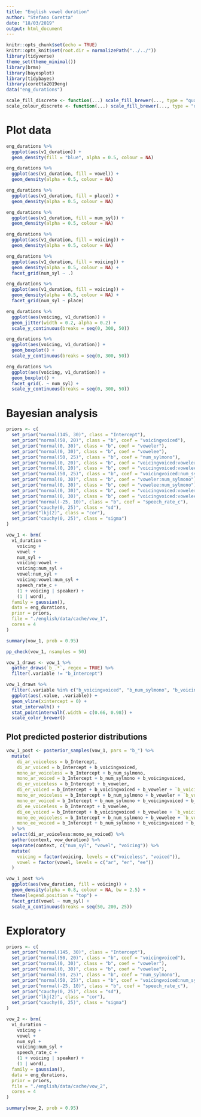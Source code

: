 ```yaml
---
title: "English vowel duration"
author: "Stefano Coretta"
date: "18/03/2019"
output: html_document
---
```


```r
knitr::opts_chunk$set(echo = TRUE)
knitr::opts_knit$set(root.dir = normalizePath("../../"))
library(tidyverse)
theme_set(theme_minimal())
library(brms)
library(bayesplot)
library(tidybayes)
library(coretta2019eng)
data("eng_durations")

scale_fill_discrete <- function(...) scale_fill_brewer(..., type = "qual")
scale_colour_discrete <- function(...) scale_fill_brewer(..., type = "qual")
```

# Plot data

```r
eng_durations %>%
  ggplot(aes(v1_duration)) +
  geom_density(fill = "blue", alpha = 0.5, colour = NA)
```

```r
eng_durations %>%
  ggplot(aes(v1_duration, fill = vowel)) +
  geom_density(alpha = 0.5, colour = NA)
```

```r
eng_durations %>%
  ggplot(aes(v1_duration, fill = place)) +
  geom_density(alpha = 0.5, colour = NA)
```

```r
eng_durations %>%
  ggplot(aes(v1_duration, fill = num_syl)) +
  geom_density(alpha = 0.5, colour = NA)
```

```r
eng_durations %>%
  ggplot(aes(v1_duration, fill = voicing)) +
  geom_density(alpha = 0.5, colour = NA)
```

```r
eng_durations %>%
  ggplot(aes(v1_duration, fill = voicing)) +
  geom_density(alpha = 0.5, colour = NA) +
  facet_grid(num_syl ~ .)
```

```r
eng_durations %>%
  ggplot(aes(v1_duration, fill = voicing)) +
  geom_density(alpha = 0.5, colour = NA) +
  facet_grid(num_syl ~ place)
```

```r
eng_durations %>%
  ggplot(aes(voicing, v1_duration)) +
  geom_jitter(width = 0.2, alpha = 0.2) +
  scale_y_continuous(breaks = seq(0, 300, 50))
```

```r
eng_durations %>%
  ggplot(aes(voicing, v1_duration)) +
  geom_boxplot() +
  scale_y_continuous(breaks = seq(0, 300, 50))
```

```r
eng_durations %>%
  ggplot(aes(voicing, v1_duration)) +
  geom_boxplot() +
  facet_grid(. ~ num_syl) +
  scale_y_continuous(breaks = seq(0, 300, 50))
```

# Bayesian analysis

```r
priors <- c(
  set_prior("normal(145, 30)", class = "Intercept"),
  set_prior("normal(50, 20)", class = "b", coef = "voicingvoiced"),
  set_prior("normal(0, 30)", class = "b", coef = "voweler"),
  set_prior("normal(0, 30)", class = "b", coef = "vowelee"),
  set_prior("normal(50, 25)", class = "b", coef = "num_sylmono"),
  set_prior("normal(0, 20)", class = "b", coef = "voicingvoiced:voweler"),
  set_prior("normal(0, 20)", class = "b", coef = "voicingvoiced:vowelee"),
  set_prior("normal(50, 25)", class = "b", coef = "voicingvoiced:num_sylmono"),
  set_prior("normal(0, 30)", class = "b", coef = "voweler:num_sylmono"),
  set_prior("normal(0, 30)", class = "b", coef = "vowelee:num_sylmono"),
  set_prior("normal(0, 30)", class = "b", coef = "voicingvoiced:voweler:num_sylmono"),
  set_prior("normal(0, 30)", class = "b", coef = "voicingvoiced:vowelee:num_sylmono"),
  set_prior("normal(-25, 10)", class = "b", coef = "speech_rate_c"),
  set_prior("cauchy(0, 25)", class = "sd"),
  set_prior("lkj(2)", class = "cor"),
  set_prior("cauchy(0, 25)", class = "sigma")
)

vow_1 <- brm(
  v1_duration ~
    voicing +
    vowel +
    num_syl +
    voicing:vowel +
    voicing:num_syl +
    vowel:num_syl +
    voicing:vowel:num_syl +
    speech_rate_c +
    (1 + voicing | speaker) +
    (1 | word),
  family = gaussian(),
  data = eng_durations,
  prior = priors,
  file = "./english/data/cache/vow_1",
  cores = 4
)
```

```r
summary(vow_1, prob = 0.95)
```

```r
pp_check(vow_1, nsamples = 50)
```

```r
vow_1_draws <- vow_1 %>%
  gather_draws(`b_.*`, regex = TRUE) %>%
  filter(.variable != "b_Intercept")
```

```r
vow_1_draws %>%
  filter(.variable %in% c("b_voicingvoiced", "b_num_sylmono", "b_voicingvoiced:num_sylmono")) %>%
  ggplot(aes(.value, .variable)) +
  geom_vline(xintercept = 0) +
  stat_intervalh() +
  stat_pointintervalh(.width = c(0.66, 0.98)) +
  scale_color_brewer()
```

## Plot predicted posterior distributions

```r
vow_1_post <- posterior_samples(vow_1, pars = "b_") %>%
  mutate(
    di_ar_voiceless = b_Intercept,
    di_ar_voiced = b_Intercept + b_voicingvoiced,
    mono_ar_voiceless = b_Intercept + b_num_sylmono,
    mono_ar_voiced = b_Intercept + b_num_sylmono + b_voicingvoiced,
    di_er_voiceless = b_Intercept + b_voweler,
    di_er_voiced = b_Intercept + b_voicingvoiced + b_voweler + `b_voicingvoiced:voweler`,
    mono_er_voiceless = b_Intercept + b_num_sylmono + b_voweler + `b_voweler:num_sylmono`,
    mono_er_voiced = b_Intercept + b_num_sylmono + b_voicingvoiced + b_voweler + `b_voicingvoiced:voweler` + `b_voweler:num_sylmono` + `b_voicingvoiced:voweler:num_sylmono`,
    di_ee_voiceless = b_Intercept + b_vowelee,
    di_ee_voiced = b_Intercept + b_voicingvoiced + b_vowelee + `b_voicingvoiced:vowelee`,
    mono_ee_voiceless = b_Intercept + b_num_sylmono + b_vowelee + `b_vowelee:num_sylmono`,
    mono_ee_voiced = b_Intercept + b_num_sylmono + b_voicingvoiced + b_vowelee + `b_voicingvoiced:vowelee` + `b_vowelee:num_sylmono` + `b_voicingvoiced:vowelee:num_sylmono`
  ) %>%
  select(di_ar_voiceless:mono_ee_voiced) %>%
  gather(context, vow_duration) %>%
  separate(context, c("num_syl", "vowel", "voicing")) %>%
  mutate(
    voicing = factor(voicing, levels = c("voiceless", "voiced")),
    vowel = factor(vowel, levels = c("ar", "er", "ee"))
  )
```

```r
vow_1_post %>%
  ggplot(aes(vow_duration, fill = voicing)) +
  geom_density(alpha = 0.8, colour = NA, bw = 2.5) +
  theme(legend.position = "top") +
  facet_grid(vowel ~ num_syl) +
  scale_x_continuous(breaks = seq(50, 200, 25))
```

# Exploratory

```r
priors <- c(
  set_prior("normal(145, 30)", class = "Intercept"),
  set_prior("normal(50, 20)", class = "b", coef = "voicingvoiced"),
  set_prior("normal(0, 30)", class = "b", coef = "voweler"),
  set_prior("normal(0, 30)", class = "b", coef = "vowelee"),
  set_prior("normal(50, 25)", class = "b", coef = "num_sylmono"),
  set_prior("normal(50, 25)", class = "b", coef = "voicingvoiced:num_sylmono"),
  set_prior("normal(-25, 10)", class = "b", coef = "speech_rate_c"),
  set_prior("cauchy(0, 25)", class = "sd"),
  set_prior("lkj(2)", class = "cor"),
  set_prior("cauchy(0, 25)", class = "sigma")
)

vow_2 <- brm(
  v1_duration ~
    voicing +
    vowel +
    num_syl +
    voicing:num_syl +
    speech_rate_c +
    (1 + voicing | speaker) +
    (1 | word),
  family = gaussian(),
  data = eng_durations,
  prior = priors,
  file = "./english/data/cache/vow_2",
  cores = 4
)
```

```r
summary(vow_2, prob = 0.95)
```

